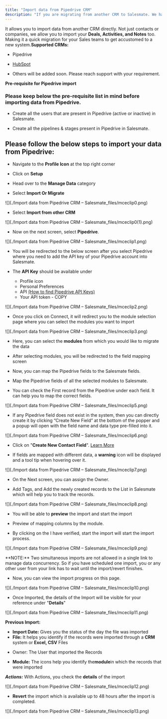 ```yaml
---
title: "Import data from Pipedrive CRM"
description: "If you are migrating from another CRM to Salesmate. We have eased this transition by providing you with an easy, click-to-go Import feature."
---
```


It allows you to import data from another CRM directly.
Not just contacts or companies, we allow you to import your **Deals, Activities, and Notes** too. Making it a quick migration for your Sales teams to get accustomed to a new system.**Supported CRMs:**
- Pipedrive

- [HubSpot](https://support.salesmate.io/hc/en-us/articles/18151400752409)

- Others will be added soon. Please reach support with your requirement. 

**Pre-requisite for Pipedrive import**

### Please keep below the pre-requisite list in mind before importing data from Pipedrive.

- Create all the users that are present in Pipedrive (active or inactive) in Salesmate.

- Create all the pipelines & stages present in Pipedrive in Salesmate.

## Please follow the below steps to import your data from Pipedrive:

- Navigate to the **Profile Icon** at the top right corner

- Click on **Setup**
- Head over to the **Manage Data** category
- Select **Import Or Migrate**

![](./Import data from Pipedrive CRM – Salesmate_files/mceclip0.png)

- Select **Import from other CRM**

![](./Import data from Pipedrive CRM – Salesmate_files/mceclip0(1).png)

- Now on the next screen, select **Pipedrive**.

![](./Import data from Pipedrive CRM – Salesmate_files/mceclip1.png)

- You will be redirected to the below screen after you select Pipedrive where you need to add the API key of your Pipedrive account into Salesmate.

- The **API Key** should be available under
  - Profile icon
  - Personal Preferences
  - API [(How to find Pipedrive API Keys)](https://support.pipedrive.com/hc/en-us/articles/207344545-How-can-I-find-my-personal-API-key-)
  - Your API token - COPY

![](./Import data from Pipedrive CRM – Salesmate_files/mceclip2.png)

- Once you click on Connect, it will redirect you to the module selection page where you can select the modules you want to import

![](./Import data from Pipedrive CRM – Salesmate_files/mceclip3.png)

- Here, you can select the **modules** from which you would like to migrate the data

- After selecting modules, you will be redirected to the field mapping screen

- Now, you can map the Pipedrive fields to the Salesmate fields.

- Map the Pipedrive fields of all the selected modules to Salesmate.

- You can check the First record from the Pipedrive under each field. It can help you to map the correct fields.

![](./Import data from Pipedrive CRM – Salesmate_files/mceclip5.png)

- If any Pipedrive field does not exist in the system, then you can directly create it by clicking “Create New Field” at the bottom of the popper and a popup will open with the field name and data type pre-filled into it.

![](./Import data from Pipedrive CRM – Salesmate_files/mceclip6.png)

- Click on "**Create New Contact Field**". [Learn More](https://support.salesmate.io/hc/en-us/articles/360041831032-How-to-Create-Custom-fields)

- If fields are mapped with different data, a **warning** icon will be displayed and a tool tip when hovering over it.

![](./Import data from Pipedrive CRM – Salesmate_files/mceclip7.png)

- On the Next screen, you can assign the Owner.

- Add Tags, and Add the newly created records to the List in Salesmate which will help you to track the records.

![](./Import data from Pipedrive CRM – Salesmate_files/mceclip8.png)

- You will be able to **preview** the import and start the import

- Preview of mapping columns by the module.

- By clicking on the I have verified, start the import will start the import process.

![](./Import data from Pipedrive CRM – Salesmate_files/mceclip9.png)

<Note>
  **NOTE:** Two simultaneous imports are not allowed in a single link to manage
  data concurrency. So if you have scheduled one import, you or any other user
  from your link has to wait until the import/revert finishes.
</Note>

- Now, you can view the import progress on this page.

![](./Import data from Pipedrive CRM – Salesmate_files/mceclip10.png)

- Once Imported, the details of the Import will be visible for your reference under "**Details**"

![](./Import data from Pipedrive CRM – Salesmate_files/mceclip11.png)

**Previous Import:**
* **Import Date:** Gives you the status of the day the file was imported
* **File:** It helps you identify if the records were imported through a **CRM** system or **Excel, CSV** Files

- Owner: The User that imported the Records

* **Module:** The icons help you identify the**module**in which the records that were imported

**_Actions:_** With Actions, you check the **details** of the import

![](./Import data from Pipedrive CRM – Salesmate_files/mceclip12.png)

- **Revert** the import which is available up to 48 hours after the import is completed.

![](./Import data from Pipedrive CRM – Salesmate_files/mceclip13.png)
